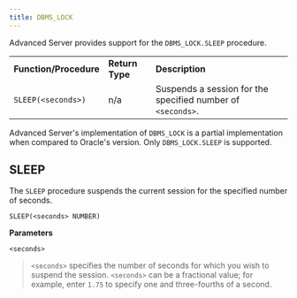 ```yaml
---
title: DBMS_LOCK
---
```


Advanced Server provides support for the `DBMS_LOCK.SLEEP` procedure.

|                        |                 |                                                             |
| ---------------------- | --------------- | ----------------------------------------------------------- |
| **Function/Procedure** | **Return Type** | **Description**                                             |
| `SLEEP(<seconds>)`     | n/a             | Suspends a session for the specified number of `<seconds>`. |

Advanced Server's implementation of `DBMS_LOCK` is a partial implementation when compared to Oracle's version. Only `DBMS_LOCK.SLEEP` is supported.

## SLEEP

The `SLEEP` procedure suspends the current session for the specified number of seconds.

`SLEEP(<seconds> NUMBER)`

**Parameters**

`<seconds>`

> `<seconds>` specifies the number of seconds for which you wish to suspend the session. `<seconds>` can be a fractional value; for example, enter `1.75` to specify one and three-fourths of a second.
